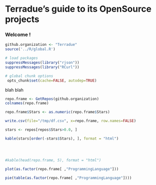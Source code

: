 # Terradue's guide to its OpenSource projects 


### Welcome !

```r

github.organization <- "Terradue"
source('../R/global.R')

# load packages
suppressMessages(library("rjson"))
suppressMessages(library("RCurl"))  

# global chunk options
 opts_chunk$set(cache=FALSE, autodep=TRUE)
```

blah blah

```r

repo.frame <- GetRepos(github.organization)
colnames(repo.frame)

repo.frame$Stars <- as.numeric(repo.frame$Stars)

write.csv(file="/tmp/df.csv", x=repo.frame, row.names=FALSE)

stars <- repos[repos$Stars>0.0, ]

kable(stars[order(-stars$Stars), ], format = "html")




#kable(head(repo.frame, 5), format = "html")

plot(as.factor(repo.frame[ ,"ProgrammingLanguage"]))

pie(table(as.factor(repo.frame[ ,"ProgrammingLanguage"])))

```
